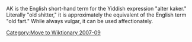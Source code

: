 [[Category:Move to Wiktionary 2007-09]]
AK is the English short-hand term for the Yiddish expression "alter kaker." Literally "old shitter," it is approximately the equivalent of the English term "old fart." While always vulgar, it can be used affectionately.

{{seeCites|A.K.}}